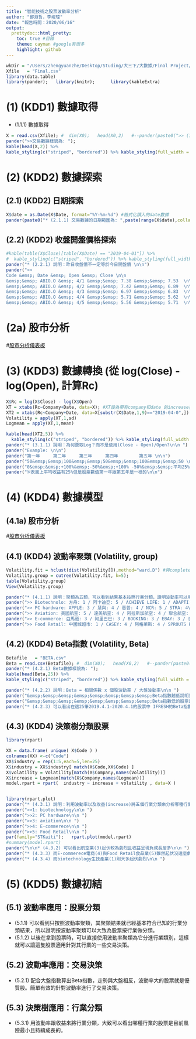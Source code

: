 ```yaml
---
title: "智能技術之股票波動率分析"
author: "鄭淵哲，李峻瑋"
date: "報告時間：2020/06/16"
output: 
  prettydoc::html_pretty:
    toc: true #目錄
    theme: cayman #google有很多
    highlight: github
---
```


```r
wkDir = "/Users/zhengyuanzhe/Desktop/Studing/大三下/大數據/Final Project/Final Data/智能技術之股票分析";   setwd(wkDir);
Xfile   = "Final.csv"
library(data.table)
library(pander);   library(knitr);      library(kableExtra)
```

# (1) (KDD1) 數據取得
* (1.1.1) 數據取得

```r
X = read.csv(Xfile); #  dim(X0);   head(X0,2)   #--pander(paste0(">> (1) 交易數據(X): ",Xfile,", 共 ",dim(X)[1],"筆紀錄\n\n")); 
pander(">>交易數據樣貌為: "); 
kable(head(X,2)) %>%
kable_styling(c("striped", "bordered")) %>% kable_styling(full_width = F) %>% column_spec(1, bold = T)
```

# (2) (KDD2) 數據探索

## (2.1) (KDD2) 日期探索

```r
X$date = as.Date(X$Date, format="%Y-%m-%d") #格式化讀入的date數據
pander(paste0("* (2.1.1) 交易數據的日期範圍為: ",paste(range(X$date),collapse="--"),"\n\n"));  #-- [1] "2019-04-01" "2020-04-01"
```

## (2.2) (KDD2) 收盤開盤價格探索

```r
#kable(table(X$Close)[table(X$Date) == "2019-04-01"]) %>%
#  kable_styling(c("striped", "bordered")) %>% kable_styling(full_width = F) %>% column_spec(1, bold = T)
pander("* (2.2.1) 說明：昨日收盤價不一定等於今日開盤價 \n\n")
pander(">>
Code &emsp; Date &emsp; Open &emsp; Close \n\n
&emsp;&emsp; ABIO.O &emsp; 4/1 &emsp;&emsp; 7.38 &emsp;&emsp; 7.53	\n\n
&emsp;&emsp; ABIO.O &emsp; 4/2 &emsp;&emsp; 7.42 &emsp;&emsp; 6.89	\n\n
&emsp;&emsp; ABIO.O &emsp; 4/3 &emsp;&emsp; 6.97 &emsp;&emsp; 6.83	\n\n
&emsp;&emsp; ABIO.O	&emsp; 4/4 &emsp;&emsp; 5.71 &emsp;&emsp; 5.62	\n\n
&emsp;&emsp; ABIO.O	&emsp; 4/5 &emsp;&emsp; 5.56 &emsp;&emsp; 5.71  \n\n ")
```

# (2a) 股市分析
#[股市分析儀表板](https://app.powerbi.com/reportEmbed?reportId=1f91a051-ce6f-432c-872a-2717f7114086&autoAuth=true&ctid=da99c9dd-6bc8-4f3d-9e70-5ad996d260dd&config=eyJjbHVzdGVyVXJsIjoiaHR0cHM6Ly93YWJpLXNvdXRoLWVhc3QtYXNpYS1yZWRpcmVjdC5hbmFseXNpcy53aW5kb3dzLm5ldC8ifQ%3D%3D)

# (3) (KDD3) 數據轉換 (從 log(Close) - log(Open), 計算Rc)

```r
X$Rc = log(X$Close) - log(X$Open)
XT = xtabs(Rc~Company+Date, data=X); #XT設為帶有company和date 的increase數據
XT2 = xtabs(Rc~Company+Date, data=X[substr(X$Date,1,9)=="2019-04-0",])
Volatility = apply(XT,1,sd)
Logmean = apply(XT,1,mean)

kable(head(XT2,5)) %>%
  kable_styling(c("striped", "bordered")) %>% kable_styling(full_width = F) %>% column_spec(1, bold = T)
pander("* (3.1.1) 說明：為何要取Log？而不是使用(Close - Open)/Open?\n\n ")
pander("Example: \n\n")
pander("第一年     第二年     第三年     第四年        第五年 \n\n")
pander("50&emsp;&emsp;100&emsp;&emsp;50&emsp;&emsp;100&emsp;&emsp;50 \n\n")
pander("0&emsp;&emsp;+100%&emsp;-50%&emsp;+100% -50%&emsp;&emsp;平均25%收益率 （使用(Close - Open)/Open）\n\n")
pander("※表面上平均收益有25%但是股票數值第一年跟第五年是一樣的\n\n")

```

# (4) (KDD4) 數據模型

## (4.1a) 股市分析
#[股市分析儀表板](https://app.powerbi.com/reportEmbed?reportId=1f91a051-ce6f-432c-872a-2717f7114086&autoAuth=true&ctid=da99c9dd-6bc8-4f3d-9e70-5ad996d260dd&config=eyJjbHVzdGVyVXJsIjoiaHR0cHM6Ly93YWJpLXNvdXRoLWVhc3QtYXNpYS1yZWRpcmVjdC5hbmFseXNpcy53aW5kb3dzLm5ldC8ifQ%3D%3D)

## (4.1) (KDD4) 波動率聚類 (Volatility, group)
```r
Volatility.fit = hclust(dist(Volatility[]),method="ward.D") #與complete同理
Volatility.group = cutree(Volatility.fit, k=5);   
table(Volatility.group)
View(Volatility.group)

pander("* (4.1.1) 說明：聚類為五類，可以看到結果基本按照行業分類，證明波動率可以用來粗略為股票按行業分類\n\n")
pander(">> Biotechnolo: 方舟: 1 / 阿卡迪亞: 5 / ACHIEVE LIFE: 1 / ADAPTI: 1 / ADMA: 2\n\n")
pander(">> PC hardware: APPLE: 3 / 慧與: 4 / 惠普: 4 / NCR: 5 / STRA: 4\n\n")
pander(">> Aviation: 美國航空: 5 / 達美航空: 4 / 阿拉斯加航空: 4 / 聯合航空: 5 / 梅薩航空: 2\n\n")
pander(">> E-commerce: 亞馬遜: 3 / 阿里巴巴: 3 / BOOKING: 3 / EBAY: 3 / 京東: 4 \n\n")
pander(">> Food Retail: 中國城超市: 1 / CASEY: 4 / 阿格萊斯: 4 / SPROUTS FARMERS: 4 / VILLAGE SUPER: 4 \n\n")
```

## (4.2) (KDD4) Beta指數 (Volatility, Beta)
```r
Betafile   = "BETA.csv"
Beta = read.csv(Betafile); #  dim(X0);   head(X0,2)   #--pander(paste0(">> (1) 交易數據(X): ",Xfile,", 共 ",dim(X)[1],"筆紀錄\n\n")); 
pander("* (4.2.1) Beta數據樣貌為: "); 
kable(head(Beta,25)) %>%
kable_styling(c("striped", "bordered")) %>% kable_styling(full_width = F) %>% column_spec(1, bold = T)

pander("* (4.2.2) 說明：Beta = 相關係數 x 個股波動率 / 大盤波動率\n\n ")
pander("&emsp;&emsp;&emsp;&emsp;&emsp;&emsp;&emsp;&emsp;Beta指數越低說明與大盤走勢越相反且波動率越大，此時波動率越大越是優質股。\n\n ")
pander("&emsp;&emsp;&emsp;&emsp;&emsp;&emsp;&emsp;&emsp;Beta指數低的股票說明是雪中送炭的股票，而不是追漲殺跌、錦上添花的股票。\n\n ")
pander("* (4.2.3) 可以看出在這25筆2019.4.1-2020.4.1的股票中 IFRESH的Beta指數最低，最值得購買。\n\n ")
```

## (4.3) (KDD4) 決策樹分類股票
```r
library(rpart)

XX = data.frame( unique( X$Code ) )
colnames(XX) <-c("Code")
XX$industry = rep(1:5,each=5,len=25)
X$industry = XX$industry[ match(X$Code,XX$Code) ]
X$volatility = Volatility[match(X$Company,names(Volatility))]
X$increase = Logmean[match(X$Company,names(Logmean))]
model.rpart = rpart(  industry ~ increase + volatility , data=X )


library(rpart.plot)
pander("* (4.3.1) 說明：利用波動率以及收益(increase)將五個行業分類來分析哪種行業是目前值得買的股票\n\n ")
pander(">>1: biotechnology\n\n ")
pander(">>2: PC hardware\n\n ")
pander(">>3: aviation\n\n ")
pander(">>4: E-commerece\n\n ")
pander(">>5: Food Retail\n\n ")
par(family="STKaiti");   rpart.plot(model.rpart)
#summary(model.rpart)
pander("\n\n* (4.3.2) 可以看出航空業(3)起伏較為劇烈且收益呈現負成長居多\n\n ")
pander("* (4.3.3) 而E-commerece電商(4)與Food Retail食品業(5)雖然起伏沒這麼劇烈但是大多保持正成長\n\n ")
pander("* (4.3.4) 而biotechnology生技產業(1)則大多起伏劇烈\n\n ")

```
# (5) (KDD5) 數據初結

## (5.1) 波動率應用：股票分類
* (5.1.1) 可以看到只按照波動率聚類，其聚類結果就已經基本符合已知的行業分類結果，所以證明按波動率聚類可以大致為股票按行業做分類。
* (5.1.2) 以後在拿到股票時，可以直接使用波動率聚類為它分進行業類別，這樣就可以讓這隻股票適用針對其行業的一些交易決策。

## (5.2) 波動率應用：交易決策
* (5.2.1) 配合大盤指數算出Beta指數，走勢與大盤相反，波動率大的股票就是優質股。簡單有效的針對波動率進行了交易決策。

## (5.3) 決策樹應用：行業分類
* (5.3.1) 用波動率跟收益來將行業分類，大致可以看出哪種行業的股票是目前風險最小且持續成長的。


